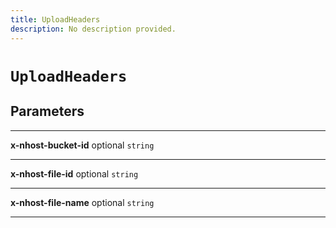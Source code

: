 ```yaml
---
title: UploadHeaders
description: No description provided.
---
```


# `UploadHeaders`

## Parameters

---

**x-nhost-bucket-id** <span className="optional-status">optional</span> `string`

---

**x-nhost-file-id** <span className="optional-status">optional</span> `string`

---

**x-nhost-file-name** <span className="optional-status">optional</span> `string`

---

